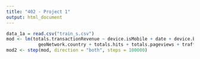 ```yaml
---
title: "402 - Project 1"
output: html_document
---
```



```r
data_1a = read.csv("train_s.csv")
mod <- lm(totals.transactionRevenue ~ device.isMobile + date + device.browser + device.operatingSystem + device.deviceCategory + geoNetwork.continent + geoNetwork.subContinent +
            geoNetwork.country + totals.hits + totals.pageviews + trafficSource.source + trafficSource.adContent, data = data_1a)
mod2 <- step(mod, direction = "both", steps = 100000)
```

